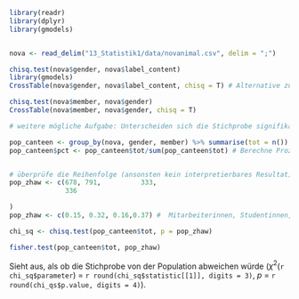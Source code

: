 
```r

library(readr)
library(dplyr)
library(gmodels)


nova <- read_delim("13_Statistik1/data/novanimal.csv", delim = ";")


```

```r
chisq.test(nova$gender, nova$label_content)
library(gmodels)
CrossTable(nova$gender, nova$label_content, chisq = T) # Alternative zu chisq.test

chisq.test(nova$member, nova$gender)
CrossTable(nova$member, nova$gender, chisq = T)

# weitere mögliche Aufgabe: Unterscheiden sich die Stichprobe signifikant von der Population?

pop_canteen <- group_by(nova, gender, member) %>% summarise(tot = n()) # fasse die Variablen Geschlecht und Hochschulzugehörigkeit zusammen
pop_canteen$pct <- pop_canteen$tot/sum(pop_canteen$tot) # Berechne Prozentsatz für anschliessende


# überprüfe die Reihenfolge (ansonsten kein interpretierbares Resultat)
pop_zhaw <- c(678, 791,          333,
              336

)
pop_zhaw <- c(0.15, 0.32, 0.16,0.37) #  Mitarbeiterinnen, Studentinnen, Mitarbeiter, Studenten

chi_sq <- chisq.test(pop_canteen$tot, p = pop_zhaw)

fisher.test(pop_canteen$tot, pop_zhaw)
```

Sieht aus, als ob die Stichprobe von der Population abweichen würde ($\chi^2$(`r chi_sq$parameter`) = `r round(chi_sq$statistic[[1]], digits = 3)`, *p* = `r round(chi_qs$p.value, digits = 4)`).


